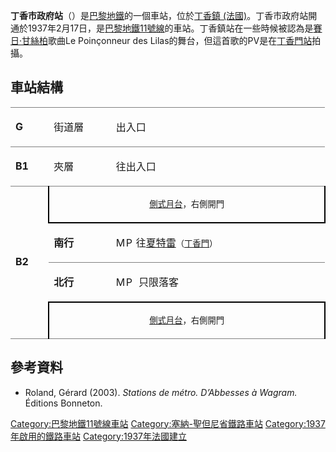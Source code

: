{{Infobox station
| name                = 丁香市政府站
| symbol_location     = paris
| symbol              = m
| symbol2             = 
| type                = [[巴黎地鐵|巴黎地鐵]]車站
| image               = [[File:Metro_de_Paris_-_Ligne_11_-_Mairie_des_Lilas_01.jpg|275px]]
| alt                 = 
| caption             = 
| other_name          = 
| address             = [[丁香鎮_(法國)|丁香鎮 (法國)]]
| borough             = [[法蘭西島|法蘭西島]]
| country             = 法國
| iso_region          = FR_scale:2000
| coordinates_display = title
| coordinates_format  = dms
| latd  = 48.879788| latm  = | lats  = | latNS  = 
| longd = 2.416289| longm = | longs = | longEW = 
| coordinates         = 
| owned               = [[RATP|RATP]]
| operator            = [[RATP|RATP]]
| line                = 
| disabled            = 
| zone                = 1
| opened              = {{Start-date|1937年2月17日}}
| closed              = <!-- {{End date|YYYY|MM|DD|df=y}} -->
| services            = 
| map_type            = France Paris
}}
'''丁香市政府站'''（{{lang-fr|Mairie des Lilas}}）是[[巴黎地鐵|巴黎地鐵]]的一個車站，位於[[丁香鎮_(法國)|丁香鎮 (法國)]]。丁香市政府站開通於1937年2月17日，是[[巴黎地鐵11號線|巴黎地鐵11號線]]的車站。丁香鎮站在一些時候被認為是[[賽日·甘絲柏|賽日·甘絲柏]]歌曲Le Poinçonneur des Lilas的舞台，但這首歌的PV是在[[丁香門站|丁香門站]]拍攝。
== 車站結構 ==
{| border=0 cellspacing=0 cellpadding=3
|style="border-top:solid 1px gray;" width=50 valign=top|'''G'''
|style="border-top:solid 1px gray;" width=100 valign=top|街道層
|style="border-top:solid 1px gray;" width=400 valign=top|出入口
|-
|style="border-top:solid 1px gray;" width=50 valign=top|'''B1'''
|style="border-top:solid 1px gray;" width=100 valign=top|夾層
|style="border-top:solid 1px gray;" width=400 valign=top|往出入口
|-
|style="border-top:solid 1px gray;border-bottom:solid 1px gray;" width=50 rowspan=4 valign=top|'''B2'''
|style="border-top:solid 1px gray;border-right:solid 2px black;border-left:solid 2px black;border-bottom:solid 2px black;" colspan=2|<center><small>[[側式月台|側式月台]]，右側開門</small></center>
|-
|style="border-bottom:solid 1px gray;" width=100|'''南行'''
|style="border-bottom:solid 1px gray;" width=390|{{arrow|L}} [[File:Metro-M.svg|16x16px]][[File:Paris_Metro_11.svg|16x16px]]往[[夏特雷站|夏特雷]]<small>（[[丁香門站|丁香門]]）</small>
|-
|'''北行'''
|{{arrow|R}} [[File:Metro-M.svg|16x16px]][[File:Paris_Metro_11.svg|16x16px]] 只限落客
|-
|style="border-top:solid 2px black;border-right:solid 2px black;border-left:solid 2px black;border-bottom:solid 1px gray;" colspan=2|<center><small>[[側式月台|側式月台]]，右側開門</small></center>
|}

{{commons category|Mairie des Lilas (Paris Metro)}}

==參考資料==
*Roland, Gérard (2003). ''Stations de métro. D’Abbesses à Wagram.'' Éditions Bonneton.
{{巴黎地鐵11號線}}
{{DEFAULTSORT:Mairie des Lilas}}
[[Category:巴黎地鐵11號線車站|Category:巴黎地鐵11號線車站]]
[[Category:塞納-聖但尼省鐵路車站|Category:塞納-聖但尼省鐵路車站]]
[[Category:1937年啟用的鐵路車站|Category:1937年啟用的鐵路車站]]
[[Category:1937年法國建立|Category:1937年法國建立]]